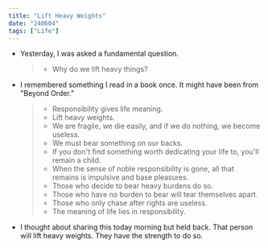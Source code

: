 ```yaml
---
title: "Lift Heavy Weights"
date: "240604"
tags: ["Life"]
---
```


- Yesterday, I was asked a fundamental question.
  > - Why do we lift heavy things?
- I remembered something I read in a book once. It might have been from "Beyond Order."
  > - Responsibility gives life meaning.
  > - Lift heavy weights.
  > - We are fragile, we die easily, and if we do nothing, we become useless.
  > - We must bear something on our backs.
  > - If you don't find something worth dedicating your life to, you'll remain a child.
  > - When the sense of noble responsibility is gone, all that remains is impulsive and base pleasures.
  > - Those who decide to bear heavy burdens do so.
  > - Those who have no burden to bear will tear themselves apart.
  > - Those who only chase after rights are useless.
  > - The meaning of life lies in responsibility.
- I thought about sharing this today morning but held back. That person will lift heavy weights. They have the strength to do so.
